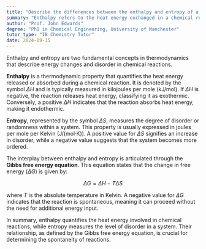 ```yaml
---
title: "Describe the differences between the enthalpy and entropy of a chemical reaction"
summary: "Enthalpy refers to the heat energy exchanged in a chemical reaction, while entropy measures the disorder or randomness within a system."
author: "Prof. John Edwards"
degree: "PhD in Chemical Engineering, University of Manchester"
tutor_type: "IB Chemistry Tutor"
date: 2024-09-15
---
```


Enthalpy and entropy are two fundamental concepts in thermodynamics that describe energy changes and disorder in chemical reactions.

**Enthalpy** is a thermodynamic property that quantifies the heat energy released or absorbed during a chemical reaction. It is denoted by the symbol $\Delta H$ and is typically measured in kilojoules per mole ($\text{kJ/mol}$). If $\Delta H$ is negative, the reaction releases heat energy, classifying it as exothermic. Conversely, a positive $\Delta H$ indicates that the reaction absorbs heat energy, making it endothermic.

**Entropy**, represented by the symbol $\Delta S$, measures the degree of disorder or randomness within a system. This property is usually expressed in joules per mole per Kelvin ($\text{J/(mol·K)}$). A positive value for $\Delta S$ signifies an increase in disorder, while a negative value suggests that the system becomes more ordered.

The interplay between enthalpy and entropy is articulated through the **Gibbs free energy equation**. This equation states that the change in free energy ($\Delta G$) is given by:

$$
\Delta G = \Delta H - T \Delta S
$$

where $T$ is the absolute temperature in Kelvin. A negative value for $\Delta G$ indicates that the reaction is spontaneous, meaning it can proceed without the need for additional energy input.

In summary, enthalpy quantifies the heat energy involved in chemical reactions, while entropy measures the level of disorder in a system. Their relationship, as defined by the Gibbs free energy equation, is crucial for determining the spontaneity of reactions.
    